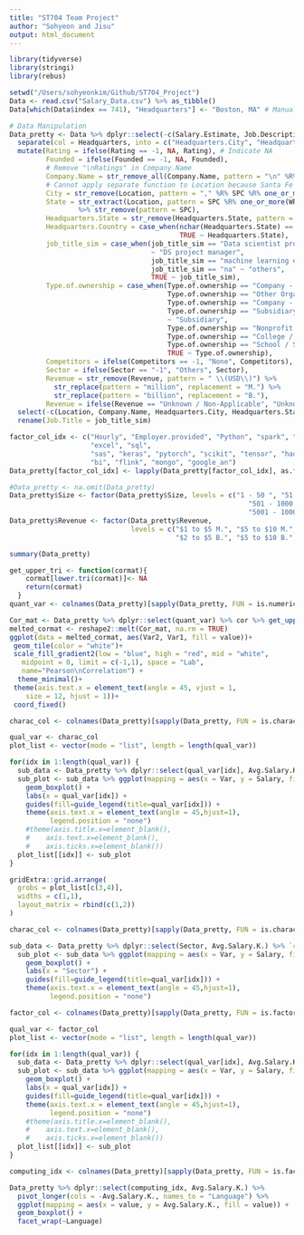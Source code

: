 ```yaml
---
title: "ST704 Team Project"
author: "Sohyeon and Jisu"
output: html_document
---
```


```r
library(tidyverse)
library(stringi)
library(rebus)
```


```r
setwd("/Users/sohyeonkim/Github/ST704_Project")
Data <- read.csv("Salary_Data.csv") %>% as_tibble()
Data[which(Data$index == 741), "Headquarters"] <- "Boston, MA" # Manually fill the missing value
```



```r
# Data Manipulation
Data_pretty <- Data %>% dplyr::select(-c(Salary.Estimate, Job.Description, Job.Title, company_txt, Age, Job.Location)) %>% # Remove duplicated values
  separate(col = Headquarters, into = c("Headquarters.City", "Headquarters.State"), sep = ",") %>%
  mutate(Rating = ifelse(Rating == -1, NA, Rating), # Indicate NA
         Founded = ifelse(Founded == -1, NA, Founded), 
         # Remove "\nRatings" in Company.Name
         Company.Name = str_remove_all(Company.Name, pattern = "\n" %R% DGT %R% "." %R% DGT %R% END), 
         # Cannot apply separate function to Location because Santa Fe Springs, so manually separate it.
         City = str_remove(Location, pattern = "," %R% SPC %R% one_or_more(WRD) %R% END),
         State = str_extract(Location, pattern = SPC %R% one_or_more(WRD) %R% END) 
                 %>% str_remove(pattern = SPC), 
         Headquarters.State = str_remove(Headquarters.State, pattern = SPC),
         Headquarters.Country = case_when(nchar(Headquarters.State) == 2 ~ "U.S.A.", 
                                          TRUE ~ Headquarters.State),
         job_title_sim = case_when(job_title_sim == "Data scientist project manager"
                                   ~ "DS project manager", 
                                   job_title_sim == "machine learning engineer" ~ "ML engineer", 
                                   job_title_sim == "na" ~ "others", 
                                   TRUE ~ job_title_sim),
         Type.of.ownership = case_when(Type.of.ownership == "Company - Private" ~ "Private", 
                                       Type.of.ownership == "Other Organization" ~ "Other",
                                       Type.of.ownership == "Company - Public" ~ "Public", 
                                       Type.of.ownership == "Subsidiary or Business Segment" 
                                       ~ "Subsidiary", 
                                       Type.of.ownership == "Nonprofit Organization" ~ "NPO",
                                       Type.of.ownership == "College / University" ~ "Univ",
                                       Type.of.ownership == "School / School District" ~ "School", 
                                       TRUE ~ Type.of.ownership),
         Competitors = ifelse(Competitors == -1, "None", Competitors),
         Sector = ifelse(Sector == "-1", "Others", Sector),
         Revenue = str_remove(Revenue, pattern = " \\(USD\\)") %>%
           str_replace(pattern = "million", replacement = "M.") %>%
           str_replace(pattern = "billion", replacement = "B."), 
         Revenue = ifelse(Revenue == "Unknown / Non-Applicable", "Unknown", Revenue)) %>%
  select(-c(Location, Company.Name, Headquarters.City, Headquarters.State)) %>%
  rename(Job.Title = job_title_sim) 

factor_col_idx <- c("Hourly", "Employer.provided", "Python", "spark", "aws", 
                    "excel", "sql", 
                    "sas", "keras", "pytorch", "scikit", "tensor", "hadoop", "tableau", 
                    "bi", "flink", "mongo", "google_an")
Data_pretty[factor_col_idx] <- lapply(Data_pretty[factor_col_idx], as.factor)

#Data_pretty <- na.omit(Data_pretty)
Data_pretty$Size <- factor(Data_pretty$Size, levels = c("1 - 50 ", "51 - 200 ", "201 - 500 ", 
                                                           "501 - 1000 ", "1001 - 5000 ", 
                                                           "5001 - 10000 ", "10000+ "))
Data_pretty$Revenue <- factor(Data_pretty$Revenue, 
                              levels = c("$1 to $5 M.", "$5 to $10 M.", "$10 to $25 M.", "$25 to $50 M.", "$50 to $100 M.", "$100 to $500 M.", "$500 M. to $1 B.", "$1 to $2 B.", 
                                         "$2 to $5 B.", "$5 to $10 B.", "$10+ B." ))

```




```r
summary(Data_pretty)
```


```r
get_upper_tri <- function(cormat){
    cormat[lower.tri(cormat)]<- NA
    return(cormat)
  }
quant_var <- colnames(Data_pretty)[sapply(Data_pretty, FUN = is.numeric)][-1]

Cor_mat <- Data_pretty %>% dplyr::select(quant_var) %>% cor %>% get_upper_tri()
melted_cormat <- reshape2::melt(Cor_mat, na.rm = TRUE)
ggplot(data = melted_cormat, aes(Var2, Var1, fill = value))+
 geom_tile(color = "white")+
 scale_fill_gradient2(low = "blue", high = "red", mid = "white", 
   midpoint = 0, limit = c(-1,1), space = "Lab", 
   name="Pearson\nCorrelation") +
  theme_minimal()+ 
 theme(axis.text.x = element_text(angle = 45, vjust = 1, 
    size = 12, hjust = 1))+
 coord_fixed()
```

```r
charac_col <- colnames(Data_pretty)[sapply(Data_pretty, FUN = is.character)][-c(2, 3, 4, 8, 9)]

qual_var <- charac_col
plot_list <- vector(mode = "list", length = length(qual_var))

for(idx in 1:length(qual_var)) {
  sub_data <- Data_pretty %>% dplyr::select(qual_var[idx], Avg.Salary.K.) %>% `colnames<-`(value = c("Var", "Salary")) 
  sub_plot <- sub_data %>% ggplot(mapping = aes(x = Var, y = Salary, fill = Var)) +
    geom_boxplot() +
    labs(x = qual_var[idx]) +
    guides(fill=guide_legend(title=qual_var[idx])) +
    theme(axis.text.x = element_text(angle = 45,hjust=1), 
          legend.position = "none")
    #theme(axis.title.x=element_blank(),
    #    axis.text.x=element_blank(),
    #    axis.ticks.x=element_blank())
  plot_list[[idx]] <- sub_plot
}

gridExtra::grid.arrange(
  grobs = plot_list[c(3,4)],
  widths = c(1,1),
  layout_matrix = rbind(c(1,2))
)

```

```r
charac_col <- colnames(Data_pretty)[sapply(Data_pretty, FUN = is.character)][c(2, 3, 4, 8, 9)]

sub_data <- Data_pretty %>% dplyr::select(Sector, Avg.Salary.K.) %>% `colnames<-`(value = c("Var", "Salary")) 
  sub_plot <- sub_data %>% ggplot(mapping = aes(x = Var, y = Salary, fill = Var)) +
    geom_boxplot() +
    labs(x = "Sector") +
    guides(fill=guide_legend(title=qual_var[idx])) +
    theme(axis.text.x = element_text(angle = 45,hjust=1), 
          legend.position = "none")
```



```r
factor_col <- colnames(Data_pretty)[sapply(Data_pretty, FUN = is.factor)][c(1, 2)]

qual_var <- factor_col
plot_list <- vector(mode = "list", length = length(qual_var))

for(idx in 1:length(qual_var)) {
  sub_data <- Data_pretty %>% dplyr::select(qual_var[idx], Avg.Salary.K.) %>% `colnames<-`(value = c("Var", "Salary")) 
  sub_plot <- sub_data %>% ggplot(mapping = aes(x = Var, y = Salary, fill = Var)) +
    geom_boxplot() +
    labs(x = qual_var[idx]) +
    guides(fill=guide_legend(title=qual_var[idx])) +
    theme(axis.text.x = element_text(angle = 45,hjust=1), 
          legend.position = "none")
    #theme(axis.title.x=element_blank(),
    #    axis.text.x=element_blank(),
    #    axis.ticks.x=element_blank())
  plot_list[[idx]] <- sub_plot
}

```

```r
computing_idx <- colnames(Data_pretty)[sapply(Data_pretty, FUN = is.factor)][5:20]

Data_pretty %>% dplyr::select(computing_idx, Avg.Salary.K.) %>%
  pivot_longer(cols = -Avg.Salary.K., names_to = "Language") %>%
  ggplot(mapping = aes(x = value, y = Avg.Salary.K., fill = value)) +
  geom_boxplot() + 
  facet_wrap(~Language)
```










